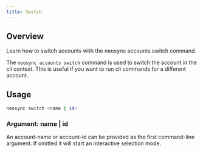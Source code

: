 ```yaml
---
title: Switch
---
```


## Overview

Learn how to switch accounts with the neosync accounts switch command.

The `neosync accounts switch` command is used to switch the account in the cli context.
This is useful if you want to run cli commands for a different account.

## Usage

```bash
neosync switch <name | id>
```

### Argument: name | id

An account-name or account-id can be provided as the first command-line argument. If omitted
it will start an interactive selection mode.
